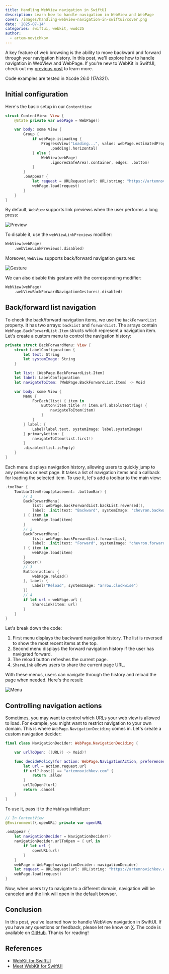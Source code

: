 ```yaml
---
title: Handling WebView navigation in SwiftUI
description: Learn how to handle navigation in WebView and WebPage
cover: /images/handling-webview-navigation-in-swiftui/cover.png
date: '2025-07-14'
categories: swiftui, webkit, wwdc25
author:
  - artem-novichkov
---
```


A key feature of web browsing is the ability to move backward and forward through your navigation history. In this post, we'll explore how to handle navigation in WebView and WebPage. If you're new to WebKit in SwiftUI, check out my [previous post](https://artemnovichkov.com/blog/using-webkit-to-load-web-content-in-swiftui) to learn more.

<Callout type="info" emoji="️ℹ️">
  Code examples are tested in Xcode 26.0 (17A321).
</Callout>

## Initial configuration

Here's the basic setup in our `ContentView`:

```swift
struct ContentView: View {
    @State private var webPage = WebPage()

    var body: some View {
        Group {
            if webPage.isLoading {
                ProgressView("Loading...", value: webPage.estimatedProgress)
                    .padding(.horizontal)
            } else {
                WebView(webPage)
                    .ignoresSafeArea(.container, edges: .bottom)
            }
        }
        .onAppear {
            let request = URLRequest(url: URL(string: "https://artemnovichkov.com")!)
            webPage.load(request)
        }   
    }
}
```

By default, `WebView` supports link previews when the user performs a long press:

![Preview](/images/handling-webview-navigation-in-swiftui/preview.png)

To disable it, use the `webViewLinkPreviews` modifier:

```swift
WebView(webPage)
    .webViewLinkPreviews(.disabled)
```

Moreover, `WebView` supports back/forward navigation gestures:

![Gesture](/images/handling-webview-navigation-in-swiftui/gesture.png)

We can also disable this gesture with the corresponding modifier:

```swift
WebView(webPage)
    .webViewBackForwardNavigationGestures(.disabled)
```

## Back/forward list navigation

To check the back/forward navigation items, we use the `backForwardList` property. It has two arrays: `backList` and `forwardList`. The arrays contain `WebPage.BackForwardList.Item` structs which represent a navigation item. Let's create a custom menu to control the navigation history:

```swift
private struct BackForwardMenu: View {
    struct LabelConfiguration {
        let text: String
        let systemImage: String
    }

    let list: [WebPage.BackForwardList.Item]
    let label: LabelConfiguration
    let navigateToItem: (WebPage.BackForwardList.Item) -> Void

    var body: some View {
        Menu {
            ForEach(list) { item in
                Button(item.title ?? item.url.absoluteString) {
                    navigateToItem(item)
                }
            }
        } label: {
            Label(label.text, systemImage: label.systemImage)
        } primaryAction: {
            navigateToItem(list.first!)
        }
        .disabled(list.isEmpty)
    }
}
```

Each menu displays navigation history, allowing users to quickly jump to any previous or next page. It takes a list of navigation items and a callback for loading the selected item. To use it, let's add a toolbar to the main view:

```swift
.toolbar {
    ToolbarItemGroup(placement: .bottomBar) {
        // 1
        BackForwardMenu(
            list: webPage.backForwardList.backList.reversed(),
            label: .init(text: "Backward", systemImage: "chevron.backward")
        ) { item in
            webPage.load(item)
        }
        // 2
        BackForwardMenu(
            list: webPage.backForwardList.forwardList,
            label: .init(text: "Forward", systemImage: "chevron.forward")
        ) { item in
            webPage.load(item)
        }
        Spacer()
        // 3
        Button(action: {
            webPage.reload()
        }, label: {
            Label("Reload", systemImage: "arrow.clockwise")
        })
        // 4
        if let url = webPage.url {
            ShareLink(item: url)
        }
    }
}
```

Let's break down the code:

1. First menu displays the backward navigation history. The list is reversed to show the most recent items at the top.
2. Second menu displays the forward navigation history if the user has navigated forward.
3. The reload button refreshes the current page.
4. `ShareLink` allows users to share the current page URL.


With these menus, users can navigate through the history and reload the page when needed. Here's the result:

![Menu](/images/handling-webview-navigation-in-swiftui/menu.png)

## Controlling navigation actions

Sometimes, you may want to control which URLs your web view is allowed to load. For example, you might want to restrict navigation to your own domain. This is where `WebPage.NavigationDeciding` comes in. Let's create a custom navigation decider:

```swift
final class NavigationDecider: WebPage.NavigationDeciding {

    var urlToOpen: ((URL?) -> Void)?

    func decidePolicy(for action: WebPage.NavigationAction, preferences: inout WebPage.NavigationPreferences) async -> WKNavigationActionPolicy {
        let url = action.request.url
        if url?.host() == "artemnovichkov.com" {
            return .allow
        }
        urlToOpen?(url)
        return .cancel
    }
}
```

To use it, pass it to the `WebPage` initializer:

```swift
// In ContentView
@Environment(\.openURL) private var openURL

.onAppear {
    let navigationDecider = NavigationDecider()
    navigationDecider.urlToOpen = { url in
        if let url {
            openURL(url)
        }
    }
    webPage = WebPage(navigationDecider: navigationDecider)
    let request = URLRequest(url: URL(string: "https://artemnovichkov.com")!)
    webPage.load(request)
}
```

Now, when users try to navigate to a different domain, navigation will be canceled and the link will open in the default browser.

## Conclusion

In this post, you’ve learned how to handle WebView navigation in SwiftUI. If you have any questions or feedback, please let me know on [X](https://x.com/iosartem). The code is available on [GitHub](https://github.com/artemnovichkov/WebViewNavigationExample). Thanks for reading!

## References

- [WebKit for SwiftUI](https://developer.apple.com/documentation/webkit/webkit-for-swiftui)
- [Meet WebKit for SwiftUI](https://developer.apple.com/videos/play/wwdc2025/231/)